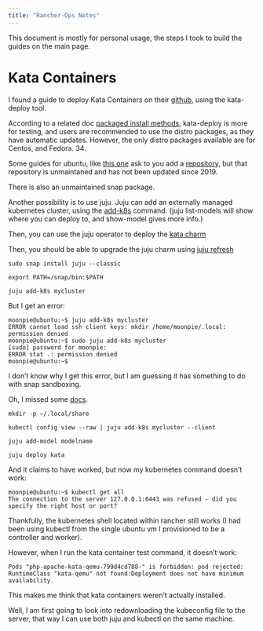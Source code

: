 ```yaml
---
title: "Rancher-Ops Notes"
---
```



This document is mostly for personal usage, the steps I took to build the guides on the main page. 

# Kata Containers

I found a guide to deploy Kata Containers on their [github](https://github.com/kata-containers/kata-containers/blob/main/tools/packaging/kata-deploy/README.md), using the kata-deploy tool. 

According to a related doc [packaged install methods](https://github.com/kata-containers/kata-containers/blob/main/docs/install/README.md#packaged-installation-methods), kata-deploy is more for testing, and users are recommended to use the distro packages, as they have automatic updates. However, the only distro packages available are for Centos, and Fedora. 34. 

Some guides for ubuntu, like [this one](https://jafar390.medium.com/install-kata-containers-on-linux-with-docker-container-manager-28551ec8c034) ask to you add a [repository](http://download.opensuse.org/repositories/home:/katacontainers:/), but that repository is unmaintaned and has not been updated since 2019. 

There is also an unmaintained snap package. 


Another possibility is to use juju. Juju can add an externally managed kubernetes cluster, using the [add-k8s](https://juju.is/docs/juju/juju-add-k8s) command. (juju list-models will show where you can deploy to, and show-model gives more info.)

Then, you can use the juju operator to deploy the [kata charm](https://charmhub.io/kata)

Then, you should be able to upgrade the juju charm using [juju refresh](https://juju.is/docs/juju/manage-applications#heading--upgrade-a-charmhub-charm)


```.default
sudo snap install juju --classic
```

```.default
export PATH=/snap/bin:$PATH
```

```.defualt
juju add-k8s mycluster
```

But I get an error:

```.default
moonpie@ubuntu:~$ juju add-k8s mycluster
ERROR cannot load ssh client keys: mkdir /home/moonpie/.local: permission denied
moonpie@ubuntu:~$ sudo juju add-k8s mycluster
[sudo] password for moonpie: 
ERROR stat .: permission denied
moonpie@ubuntu:~$ 
```

I don't know why I get this error, but I am guessing it has something to do with snap sandboxing. 

Oh, I missed some [docs](https://juju.is/docs/juju/get-started-with-juju#heading--install-the-juju-cli-client).

```.default
mkdir -p ~/.local/share
```


```.default
kubectl config view --raw | juju add-k8s mycluster --client
```

```.default
juju add-model modelname
```

```.default
juju deploy kata
```

And it claims to have worked, but now my kubernetes command doesn't work:

```.default
moonpie@ubuntu:~$ kubectl get all
The connection to the server 127.0.0.1:6443 was refused - did you specify the right host or port?
```

Thankfully, the kubernetes shell located within rancher still works (I had been using kubectl from the single ubuntu vm I provisioned to be a controller and worker).

However, when I run the kata container test command, it doesn't work:

` Pods "php-apache-kata-qemu-799d4cd788-" is forbidden: pod rejected: RuntimeClass "kata-qemu" not found:Deployment does not have minimum availability.`

This makes me think that kata containers weren't actually installed. 

Well, I am first going to look into redownloading the kubeconfig file to the server, that way I can use both juju and kubectl on the same machine. 
